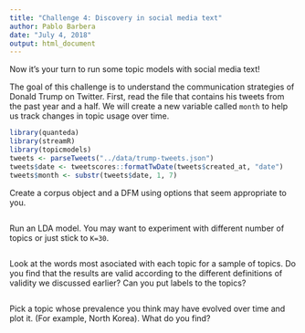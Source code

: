 ```yaml
---
title: "Challenge 4: Discovery in social media text"
author: Pablo Barbera
date: "July 4, 2018"
output: html_document
---
```


Now it's your turn to run some topic models with social media text! 

The goal of this challenge is to understand the communication strategies of Donald Trump on Twitter. First, read the file that contains his tweets from the past year and a half. We will create a new variable called `month` to help us track changes in topic usage over time.

```r
library(quanteda)
library(streamR)
library(topicmodels)
tweets <- parseTweets("../data/trump-tweets.json")
tweets$date <- tweetscores::formatTwDate(tweets$created_at, "date")
tweets$month <- substr(tweets$date, 1, 7)
```

Create a corpus object and a DFM using options that seem appropriate to you.

```r

```

Run an LDA model. You may want to experiment with different number of topics or just stick to `K=30`.

```r

```

Look at the words most asociated with each topic for a sample of topics. Do you find that the results are valid according to the different definitions of validity we discussed earlier? Can you put labels to the topics?

```r


```

Pick a topic whose prevalence you think may have evolved over time and plot it. (For example, North Korea). What do you find?

```r


```

